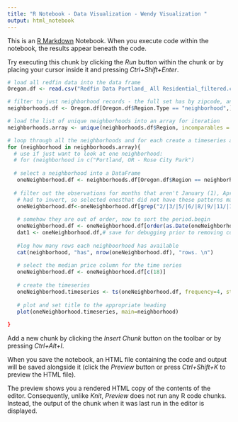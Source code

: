 ```yaml
---
title: "R Notebook - Data Visualization - Wendy Visualization "
output: html_notebook
---
```


This is an [R Markdown](http://rmarkdown.rstudio.com) Notebook. When you execute code within the notebook, the results appear beneath the code. 

Try executing this chunk by clicking the *Run* button within the chunk or by placing your cursor inside it and pressing *Ctrl+Shift+Enter*. 

```r
# load all redfin data into the data frame 
Oregon.df <- read.csv("Redfin Data Portland_ All Residential_filtered.csv")
```

```r
# filter to just neighborhood records - the full set has by zipcode, and other breakdowns 
neighborhoods.df <- Oregon.df[Oregon.df$Region.Type == "neighborhood",]
```

```r
# load the list of unique neighborhoods into an array for iteration
neighborhoods.array <- unique(neighborhoods.df$Region, incomparables = FALSE)
```

```r
# loop through all the neighborhoods and for each create a timeseries and print the plot
for (neighborhood in neighborhoods.array){
  # use if just want to look at one neighborhood: 
  # for (neighborhood in c("Portland, OR - Rose City Park")
  
  # select a neighborhood into a DataFrame
   oneNeighborhood.df <- neighborhoods.df[Oregon.df$Region == neighborhood,]
   
  # filter out the observations for months that aren't January (1), April (4), July (7), October (10).
   # had to invert, so selected onesthat did not have these patterns matched
   oneNeighborhood.df<-oneNeighborhood.df[grep("2/|3/|5/|6/|8/|9/|11/|12/", oneNeighborhood.df$Period.Begin,
                                               
   # somehow they are out of order, now to sort the period.begin
   oneNeighborhood.df <- oneNeighborhood.df[order(as.Date(oneNeighborhood.df$Period.Begin, format='%m/%d/%Y'),
   dat1 <- oneNeighborhood.df,# save for debugging prior to removing columns
   
   #log how many rows each neighboorhood has available
   cat(neighborhood, "has", nrow(oneNeighborhood.df), "rows. \n")
   
   # select the median price column for the time series
   oneNeighborhood.df <- oneNeighborhood.df[c(18)]
   
   # create the timeseries
   oneNeighborhood.timeseries <- ts(oneNeighborhood.df, frequency=4, start=c(2012,1))
   
   # plot and set title to the appropriate heading 
   plot(oneNeighborhood.timeseries, main=neighborhood)
   
}
```

Add a new chunk by clicking the *Insert Chunk* button on the toolbar or by pressing *Ctrl+Alt+I*.

When you save the notebook, an HTML file containing the code and output will be saved alongside it (click the *Preview* button or press *Ctrl+Shift+K* to preview the HTML file).

The preview shows you a rendered HTML copy of the contents of the editor. Consequently, unlike *Knit*, *Preview* does not run any R code chunks. Instead, the output of the chunk when it was last run in the editor is displayed.
